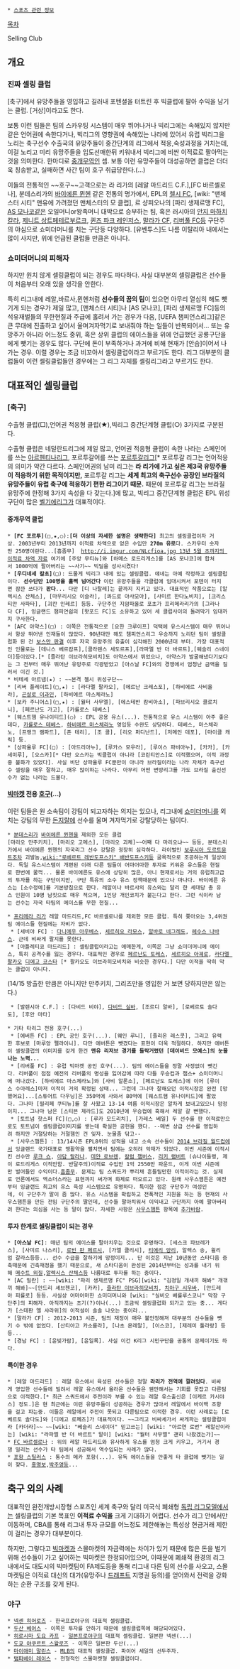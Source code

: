  * [[스포츠 관련 정보]]

[[목차]]

Selling Club

== 개요 ==
=== 진짜 셀링 클럽 ===
[축구]에서 유망주들을 영입하고 길러내 포텐셜을 터트린 후 빅클럽에 팔아 수익을 남기는 클럽. [거상]이라고도 한다. 

보통 이런 팀들은 팀의 스카우팅 시스템이 매우 뛰어나거나 빅리그에는 속해있지 않지만 같은 언어권에 속한다거나, 빅리그의 영향권에 속해있는 나라에 있어서 유럽 빅리그을 노리는 축구선수 수출국의 유망주들이 중간단계의 리그에서 적응,숙성과정을 거치는데, 이걸 노리고 미리 유망주들을 입도선매한뒤 키워내서 빅리그에 비싼 이적료로 팔아먹는 것을 의미한다. 한마디로 [[중개무역]]인 셈. 보통 이런 유망주들이 대성공하면 클럽은 더더욱 칭송받고, 실패하면 사간 팀이 호구 취급당한다.(...) 

이들의 전통적인 ~~호구~~고객으로는 라 리가의 [레알 마드리드 C.F.],[FC 바르셀로나], 분데스리가의 [[바이에른 뮌헨]] 같은 전통의 명가에서, EPL의 [[첼시 FC]], [wiki: "맨체스터 시티" 맨유에 가려졌던 맨체스터의 모 클럽], 르 샹피오나의 [파리 생제르맹 FC], [[AS 모나코]]같은 오일머니or왕족머니 대박으로 승부하는 팀, 혹은 러시아의 [[안지 마하치칼라]], [[제니트 상트페테르부르크]], [[퀸즈 파크 레인저스]], [[말라가 CF]], [[리버풀 FC]]등 구단주의 야심으로 쇼미더머니를 치는 구단등 다양하다. [유벤투스]도 나름 이탈리아 내에서는 많이 사지만, 위에 언급된 클럽들 만큼은 아니다. 
=== 쇼미더머니의 피해자 ===
하지만 원치 않게 셀링클럽이 되는 경우도 파다하다. 사실 대부분의 셀링클럽은 선수들이 처음부터 오래 있을 생각을 안한다.

특히 리그내에 레알,바르사,뮌헨처럼 '''선수들의 꿈의 팀'''이 있으면 아무리 열심히 해도 뺏기게 되는 경우가 제일 많고, [맨체스터 시티]나 [AS 모나코], [파리 생제르맹 FC]등의 석유재벌들의 무한현질과 주급에 홀려서 가는 경우가 다음, [UEFA 챔피언스리그]같은 큰 무대에 진출하고 싶어서 울며겨자먹기로 보내줘야 하는 일들이 반복되어서... 또는 유망주가 아니라 어느정도 중위, 혹은 상위 클럽의 에이스들을 위에 언급했던 공룡구단을에게 뺏기는 경우도 많다. 구단에 돈이 부족하거나 과거에 비해 현재가 [안습]이어서 나가는 경우. 이럴 경우는 조금 비꼬아서 셀링클럽이라고 부르기도 한다. 리그 대부분의 클럽들이 이런 셀링클럽들인 경우에는 그 리그 자체를 셀링리그라고 부르기도 한다.
== 대표적인 셀링클럽 ==
=== [축구] ===
수출형 클럽(□),언어권 적응형 클럽(★),빅리그 중간단계형 클럽(○) 3가지로 구분된다.

수출형 클럽은 네덜란드리그에 제일 많고, 언어권 적응형 클럽이 속한 나라는 스페인어를 쓰는 [[아르헨티나]]리그, 포르투갈어를 쓰는 [[포르투갈]]리그[* 포르투갈 리그는 언어적응의 의미가 약간 다르다. 스페인어권의 남미 리그는 '''라 리가에 가고 싶은 제3국 유망주들이 적응하기 위한 목적이지만,''' 포르투갈 리그는 '''세계 최고의 축구선수 공장인 브라질의 유망주들이 유럽 축구에 적응하기 편한 리그이기 때문.''' 때문에 포르투갈 리그는 브라질 유망주에 한정해 3가지 속성을 다 갖는다.]에 많고, 빅리그 중간단계형 클럽은 EPL 위성구단이 많은 [[벨기에]]리그가 대표적이다.
==== 중개무역 클럽 ====
 * '''[FC 포르투]'''(□,★,○):'''[더 이상의 자세한 설명은 생략한다]''' 최고의 셀링클럽이자 거상. 2003년부터 2013년까지 이적료 차액으로 얻은 수입만 '''270m 유로'''다. 스카우터 숫자만 250명이란다...[흠좀무]  [[http://i.imgur.com/NLcfioa.jpg 13년 5월 초까지의 이적료 차액 자료]] 여기에 [주앙 무티뉴]와 [하메스 로드리게스]를 [AS 모나코]에 합쳐서 1000억에 팔아버리는 ~~사기~~ 빅딜을 성사시켰다!
 * '''[우디네세 칼초]'''(□): 드물게 빅리그 내에 있는 셀링클럽. 얘네는 아예 작정하고 셀링클럽이다. '''선수단만 100명을 훌쩍 넘어간다''' 이런 유망주들을 각클럽에 임대시켜서 포텐이 터지면 잠깐 쓰다가 '''판다'''... 다만 [디 나탈레]는 끝까지 지키고 있다. 대표적인 작품으로는 [알렉시스 산체스], [마우리시오 이슬라], [콰드로 아사모아], [사미르 한다노비치], [크리스티안 사파타], [괴칸 인레르] 등등. 구단주인 지암파올로 포초가 프리메라리가의 [그라나다 CF], 잉글랜드 챔피언쉽의 [왓포드 FC]도 소유하고 있어 세 클럽사이의 돌려막기 임대까지 구사한다. 
 * [AFC 아약스](□) : 이쪽은 전통적으로 [요한 크루이프] 덕택에 유스시스템이 매우 뛰어나서 항상 뛰어낸 인재들이 많았다. 90년대만 해도 챔피언스리그 우승까지 노리던 팀이 셀링클럽화 된 건 [[보스만 판결]] 이후 자국 유망주의 유출이 심각해진 2000년대 부터. 가장 대표적인 인물로는 [데니스 베르캄프],[클라렌스 세도르프],[라파엘 반 더 바르트],[웨슬리 스네이더]등이있다.[* [즐라탄 이브라히모비치]도 아약스에서 뛰었으나, 아약스가 발굴해냈다기보다는 그 전부터 매우 뛰어난 유망주로 각광받았고 [아스날 FC]와의 경쟁에서 엄청난 금액을 질러서 이긴 것.] 
 * 비테세 아르넴(★) : ~~본격 첼시 위성구단~~ 
 * [리버 플레이트](□,★) : [라다멜 팔카오], [에르난 크레스포], [하비에르 사비올라], [[곤살로 이과인]], [하비에르 마스체라노]
 * [보카 주니어스](□,★) : [월터 사무엘], [에스테반 캄비아소], [파브리시오 콜로치니], [페르난도 가고], [카를로스 테베스]
 * [웨스트햄 유나이티드](○) : EPL 공용 유스(...). 전통적으로 유스 시스템이 아주 좋은데다, [[카를로스 테베스]], [[하비에르 마스체라노]] 영입등 수완도 상당하다. 테베스, 마스체라노, [프랭크 램파드], [존 테리], [조 콜], [리오 퍼디난드], [저메인 데포], [마이클 캐릭] 등.
 * [상파울루 FC](□) : [아드리아누], [루카스 모우라], [루이스 파비아누], [카카], [카세미루], [오스카][* 다만 오스카는 빅클럽이 아니라 [코린티안스]로 이적했으며, 이적 과정중 불화가 있었다]. 사실 비단 상파울루 FC뿐만이 아니라 브라질이라는 나라 자체가 축구선수 셀링을 매우 잘하고, 매우 많이하는 나라다. 아무리 어떤 변방리그를 가도 브라질 출신선수가 없는 나라는 드물다.
==== [[빅마켓]] 전용 [[호구]](...) ==== 
이런 팀들은 원 소속팀이 강팀이 되고자하는 의지는 있으나, 리그내에 [[쇼미더머니]]를 외치는 강팀의 무한 [[돈지랄]]에 선수를 울며 겨자먹기로 강탈당하는 팀이다. 

 * [[분데스리가]] [[바이에른 뮌헨]]을 제외한 모든 클럽
 [마리오 만주키치], [마리오 고메스], [마리오 괴체]~~어째 다 마리오냐~~ 등등, 분데스리가에서 바이에른 뮌헨의 자국리그 선수 강탈은 굉장히 심각하다. 라이벌인 [[보루시아 도르트문트]]조차 괴발놈,[[wiki:"로베르트 레반도프스키" 배반도프스키]]등 굴욕적으로 조공하는게 일상이다. 독일 유스시스템이 개편된 이래 다른 팀들이 어마어마한 투자로 키워온 유스들은 현질로 한번에 꿀꺽... 물론 바이에른도 유스에 상당히 많은, 아니 현재로서는 거의 유럽최고급의 투자를 하는 구단이지만, 구단 특유의 소수 유스 정책때문에 있으나 마나다. 바이에른 유스는 [소수정예]를 기본방침으로 한다. 레알이나 바르샤의 유스와는 달리 한 세대당 총 유스 인원이 10명 남짓으로 매우 적으며, 1인당 개인코치가 붙는다고 한다. 그런 식이라 남는 선수는 자국 타팀의 에이스를 무한 현질...

 * [[프리메라 리가]] 레알 마드리드,FC 바르셀로나를 제외한 모든 클럽. 특히 쫓아오는 3,4위권팀 에이스들 현질에는 자비가 없다.
  * [세비야 FC] : [[다니에우 아우베스]], [[세르히오 라모스]], [[알바로 네그레도]], [[헤수스 나바스]]. 근데 비싸게 팔지를 못한다.
  * [아틀레티코 마드리드] : 셀링클럽이라고는 애매한게, 이쪽은 그냥 쇼미더머니에 에이스, 특히 공격수를 잃는 경우다. 대표적인 경우로 [[페르난도 토레스]], [[세르히오 아궤로]], [[라다멜 팔카오]] [[디에고 코스타]] [* 팔카오도 이브라히모비치와 비슷한 경우다.] 다만 이적을 딱히 막는 클럽이 아니다.
(14/15 방출한 만큼은 아니지만 만주키치, 그리즈만을 영입한 거 보면 당하지만은 않는다.)
  * [발렌시아 C.F.] : [다비드 비야], [[다비드 실바]], [조르디 알바], [로베르토 솔다도], [후안 마타]

 * 기타 타리그 전용 호구(...)
  * [에버튼 FC] : EPL 공인 호구(...). [웨인 루니], [졸리온 레스콧], 그리고 유력한 후보로 [마루앙 펠라이니]. 다만 에버튼은 뺏겼다는 표현이 더욱 적절하다. 하지만 에버튼이 셀링클럽의 이미지를 갖게 한건 '''맨유 리저브 경기를 들락거렸던 [데이비드 모예스]의 눈물나는 노력...'''
  * [리버풀 FC] : 유럽 빅마켓 공인 호구(...). 팀의 에이스들을 정말 사정없이 뺏긴다. 리버풀이 점점 예전의 리버풀의 명성을 잃어감에 따라 다들 우승컵과 챔스+ 쇼미더머니에 떠나갔다. [하비에르 마스체라노]와 [사비 알론소], [페르난도 토레스]에 이어 [루이스 수아레스]마저 이적이 거의 확정된 상태... 그런데 그나마 잘해오던 이적시장은 완전 [망했어요]...[스튜어트 다우닝]은 350억에 사와서 80억에 [웨스트햄 유나이티드]에 팔았다. 그나마 [필리페 쿠티뉴]를 잘 사왔고 13-14 여름 이적시장은 알차게 보내고있으니 망정이지... 그나마 남은 [스티븐 제라드]도 2010년에 우승컵에 혹해서 레알 갈 뻔했다.
  * [토트넘 핫스퍼 FC](□,○) : [루카 모드리치], [가레스 베일] 두 선수를 판 이적료만으로도 토트넘이 셀링클럽이미지를 쌓는데 확실한 공헌을 했다. --매번 상급 선수를 영입하려 하지만 거절당하는 거절햄인 건 잊자. 눈물좀 닦고--
  * [사우스햄튼] : 13/14시즌 EPL8위의 성적을 내고 소속 선수들이 [[2014 브라질 월드컵]]에서 잉글랜드 국가대표로 맹활약을 펼치면서 팀에는 오히려 악재가 되었다. 이번 시즌에 이적시킨 선수만 [[루크 쇼]], [[아담 랄라나]], [[데얀 로브렌]], [[칼럼 챔버스]], [[리키 램버트]] (슈나이들랭, 제이 로드리게스 이적안함. 반달주의)이적료 수입만 1억 2550만 파운드, 이게 이번 시즌에만 벌어들인 수익이다.[[흠좀무]]. 문제는 팀 스쿼드가 뿌리채 흔들릴만한 이적이라는 것. 실제로 언론에서도 엑소더스라는 표현까지 써가며 화제로 떠오르고 있다. 원래 사우스햄튼은 예전부터 잉글랜드 최고의 유스 육성 시스템으로 유명하다. 특이한 점은 구단주가 여성인데, 이 구단주가 말이 좀 많다. 유스 시스템을 확립하고 전폭적인 지원을 하는 등 현재의 사우스햄튼을 만든 전임 구단주의 딸인데, 선수들 팔아치워서 이익내고 구단까지 아예 팔아버리려 한다는 의심을 사는 등 말이 많다. 자세한 사항은 [[사우스햄튼]] 항목에 [[추가바람]].
==== 투자 한계로 셀링클럽이 되는 경우 ====
 * '''[아스날 FC]''': 매년 팀의 에이스를 팔아치우는 것으로 유명하다. [세스크 파브레가스], [사미르 나스리], [[로빈 판 페르시]], [가엘 클리시], [[티에리 앙리]], 알렉스 송, 윌리엄 갈라스등등... 선수 수급을 잘하기에 망정이지... 단 이것은 지난 10년동안 스타디움 증축때문에 긴축재정을 했기 때문으로, 새 스타디움이 완성된 2014년부터는 성과를 내기 위해 [[메수트 외질]],[[알렉시스 산체스]]등 나름대로 투자를 하는 중이다.
 * [AC 밀란] : ~~[wiki: "파리 생제르맹 FC" PSG][wiki: "김정일 개새끼 해봐" 개갞끼 해봐]~~[안드리 셰브첸코], [카카], [[즐라탄 이브라히모비치]], [[치아구 시우바]], [안드레아 피를로] 등등. 사실상 어마어마한 쇼미더머니와 [wiki: "실비오 베를루스코니" 막장 구단주]의 피해자. 아직까지는 초기(?)이나(...) 조금씩 셀링클럽화 되가고 있는 중... 게다가 [스테판 엘 샤라위]의 이적설이 솔솔 나오는 중이라...
 * [말라가 CF] : 2012-2013 시즌, 팀의 재정이 매우 불안정해져 대부분의 선수들을 뺏기 수 밖에 없었다. [산티아고 카소를라], [나초 몬레알], [이스코], [제레미 툴라랑] 등등...
 * [경남 FC] : [윤빛가람], [윤일록]. 사실 이건 K리그 시민구단을 공통의 문제이기도 하다.
==== 특이한 경우 ====
 * [레알 마드리드] : 레알 유스에서 육성된 선수들은 정말 '''라리가 전역에 깔려있다'''. 비싸게 영입한 선수들에 빌려서 레알 유스에서 올라온 선수들은 웬만해서는 기회를 못잡고 다른팀으로 이적한다.[* 최근 스쿼드에서 주전이라 부를 수 있는 레알 유스출신은 [이케르 카시야스] 정도.]은 현 최근에는 이런 유망주들이 성공하는 경우가 많아서 레알에서 바이백 조항을 걸고 파는중. 이들은 레알에서 주전이 못되고 다른팀으로 이적한 경우. 이런 사례로는 [로베르토 솔다도]와 [디에고 로페즈]가 대표적이다. ~~그리고 비싸세가서 싸게파는 셀링클럽이라 [카더라]~~ ~~[wiki: "베슬리 스네이더" 믿고쓰는] [wiki: "아르연 로번" 레알산이라는] [wiki: "라파엘 반 더 바르트" 말이] [wiki: "월터 사무엘" 괜히 나왔겠는가]~~
 * [[FC 바르셀로나]] : 위의 레알 마드리드와 유사하게 유스를 엄청 크게 키우고, 거기서 경쟁 밀리는 선수가 타 팀에서 성공해서 역수입되는 사례가 많다.
 * [[포항 스틸러스]] : 통수의 메카 포항(...). 유독 에이스들을 안좋게 타 클럽에 뺏기는 일이 잦다. [[홍명보]],[[박주영]]등...
== 축구 외의 사례 ==
대표적인 완전개방시장형 스포츠인 세계 축구와 달리 미국식 폐쇄형 [[독립 리그]]모델에서는 셀링클럽의 기본 목표인 '''이적료 수익을''' 크게 기대하기 어렵다. 선수가 리그 안에서만 이동하며, CBA를 통해 리그내 투자 규모를 어느정도 제한해놓는 특성상 현금거래 제한이 걸리는 경우가 대부분이다.

하지만, 그렇다고 [[빅마켓]]과 스몰마켓의 자금력에는 차이가 있기 때문에 많은 돈을 벌기 위해 선수들이 가고 싶어하는 빅마켓은 한정되어있으며, 이때문에 폐쇄적 환경의 리그 내에서도 대도시의 빅마켓팀이 FA제도등을 통해 리그내 다른 팀의 선수를 사오고, 스몰마켓팀은 이적료 대신의 대가(유망주나 [[드래프트]] 지명권 등의)를 얻어와서 전력을 강화하는 순환 구조를 갖게 된다.
=== 야구 ===
 * [[넥센 히어로즈]] - 한국프로야구의 대표적 셀링클럽.
 * [[두산 베어스]] - 이쪽은 투자를 안하기 때문에 셀링클럽쪽에 해당되어있다.
 * [[히로시마 도요 카프]] - [[일본프로야구]]의 대표적 셀링클럽. 일본판 넥센(...)
 * [[도쿄 야쿠르트 스왈로즈]] - 이쪽은 일본판 두산(...)
 * [[마이애미 말린스]] - [[MLB]]의 대표적 셀링클럽. 파이어 세일의 선두주자.
 * [[탬파베이 레이스]] - 전형적인 스몰마켓형 셀링클럽이다.
